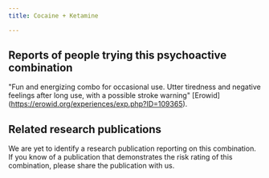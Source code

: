 ---
title: Cocaine + Ketamine

---

## Reports of people trying this psychoactive combination

"Fun and energizing combo for occasional use. Utter tiredness and negative feelings after long use, with a possible stroke warning" [Erowid] (https://erowid.org/experiences/exp.php?ID=109365).


## Related research publications

We are yet to identify a research publication reporting on this combination. If you know of a publication that demonstrates the risk rating of this combination, please share the publication with us.



